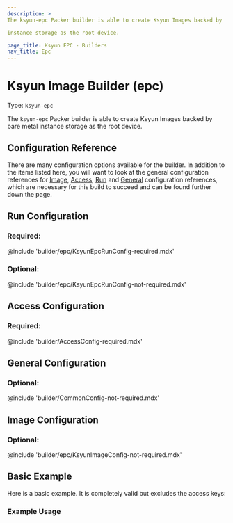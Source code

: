 ```yaml
---
description: >
The ksyun-epc Packer builder is able to create Ksyun Images backed by

instance storage as the root device.

page_title: Ksyun EPC - Builders
nav_title: Epc
---
```


# Ksyun Image Builder (epc)

Type: `ksyun-epc`

The `ksyun-epc` Packer builder is able to create Ksyun Images backed by
bare metal instance storage as the root device.


## Configuration Reference

There are many configuration options available for the builder. In addition to
the items listed here, you will want to look at the general configuration
references for [Image](#image-configuration),
[Access](#access-configuration),
[Run](#run-configuration) and
[General](#general-configuration)
configuration references, which are
necessary for this build to succeed and can be found further down the page.

## Run Configuration
### Required:

@include 'builder/epc/KsyunEpcRunConfig-required.mdx'

### Optional:

@include 'builder/epc/KsyunEpcRunConfig-not-required.mdx'

## Access Configuration

### Required:

@include 'builder/AccessConfig-required.mdx'

## General Configuration

### Optional:

@include 'builder/CommonConfig-not-required.mdx'

## Image Configuration

### Optional:

@include 'builder/epc/KsyunImageConfig-not-required.mdx'

## Basic Example

Here is a basic example. It is completely valid but excludes the access keys:

### Example Usage
